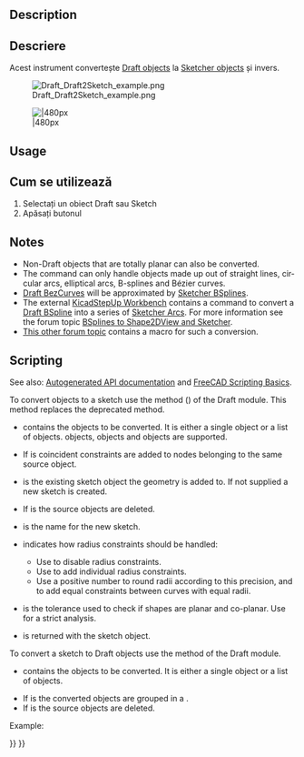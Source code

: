 <languages/>

<div lang="en" dir="ltr" class="mw-content-ltr">
{{Docnav
|[[Draft_WireToBSpline|WireToBSpline]]
|[[Draft_Slope|Slope]]
|[[Draft_Workbench|Draft]]
|IconL=Draft_WireToBSpline.svg
|IconR=Draft_Slope.svg
|IconC=Workbench_Draft.svg
}}
</div>

<div class="mw-translate-fuzzy">
{{GuiCommand|Name=Draft Draft2Sketch|Workbenches=[[Draft_Workbench|Draft]], [[Arch_Workbench|Arch]]|MenuLocation=Drafting → Draft to Sketch}}
</div>

<div lang="en" dir="ltr" class="mw-content-ltr">
==Description==
</div> 

<div class="mw-translate-fuzzy">
== Descriere ==
Acest instrument convertește [[Draft Workbench | Draft objects]] la [[Sketcher_Workbench|Sketcher objects]] și invers.
</div>

[[Image:Draft_Draft2Sketch_example.png]]
<div class="mw-translate-fuzzy">
[[Image:Draft Draft2Sketch example.jpg||480px]]
</div>

<div lang="en" dir="ltr" class="mw-content-ltr">
==Usage==
</div> 

<div class="mw-translate-fuzzy">
== Cum se utilizează ==
# Selectați un obiect Draft sau  Sketch
# Apăsați butonul {{KEY | [[Image: Draft_Draft2Sketch.svg | 16px]] [[Draft Draft2Sketch]]}}
</div>

<div lang="en" dir="ltr" class="mw-content-ltr">
==Notes==
</div>

<div lang="en" dir="ltr" class="mw-content-ltr">
* Non-Draft objects that are totally planar can also be converted.
* The command can only handle objects made up out of straight lines, circular arcs, elliptical arcs, B-splines and Bézier curves.
* [[Draft_BezCurve|Draft BezCurves]] will be approximated by [[Sketcher_CreateBSpline|Sketcher BSplines]].
* The external [[KicadStepUp_Workbench|KicadStepUp Workbench]] contains a command to convert a [[Draft_BSpline|Draft BSpline]] into a series of [[Sketcher_CreateArc|Sketcher Arcs]]. For more information see the forum topic [https://forum.freecad.org/viewtopic.php?f=9&t=25082 BSplines to Shape2DView and Sketcher].
* [https://forum.freecad.org/viewtopic.php?f=3&t=58781#p505207 This other forum topic] contains a macro for such a conversion.
</div>

<div lang="en" dir="ltr" class="mw-content-ltr">
==Scripting==
</div>

See also: [https://freecad.github.io/SourceDoc/ Autogenerated API documentation] and [[FreeCAD Scripting Basics|FreeCAD Scripting Basics]].

<div lang="en" dir="ltr" class="mw-content-ltr">
To convert objects to a sketch use the {{incode|make_sketch}} method ({{Version|0.19}}) of the Draft module. This method replaces the deprecated {{incode|makeSketch}} method.
</div>

{{Code|code=
sketch = make_sketch(objects_list, autoconstraints=False, addTo=None, delete=False, name="Sketch", radiusPrecision=-1, tol=1e-3)
}}

<div lang="en" dir="ltr" class="mw-content-ltr">
* {{incode|objects_list}} contains the objects to be converted. It is either a single object or a list of objects. {{incode|Draft}} objects, {{incode|Part::Feature}} objects and {{incode|Part.Shape}} objects are supported.
* If {{incode|autoconstraints}} is {{incode|True}} coincident constraints are added to nodes belonging to the same source object.
* {{incode|addTo}} is the existing sketch object the geometry is added to. If not supplied a new sketch is created.
* If {{incode|delete}} is {{incode|True}} the source objects are deleted.
* {{incode|name}} is the name for the new sketch.
* {{incode|radiusPrecision}} indicates how radius constraints should be handled:
** Use {{incode|-1}} to disable radius constraints.
** Use {{incode|0}} to add individual radius constraints.
** Use a positive number to round radii according to this precision, and to add equal constraints between curves with equal radii.
* {{incode|tol}} is the tolerance used to check if shapes are planar and co-planar. Use {{incode|-1}} for a strict analysis.
* {{incode|sketch}} is returned with the sketch object.
</div>

<div lang="en" dir="ltr" class="mw-content-ltr">
To convert a sketch to Draft objects use the {{incode|draftify}} method of the Draft module.
</div>

{{Code|code=
draftify(objectslist, makeblock=False, delete=True)
}}

<div lang="en" dir="ltr" class="mw-content-ltr">
* {{incode|objectslist}} contains the objects to be converted. It is either a single object or a list of objects.
* If {{incode|makeblock}} is {{incode|True}} the converted objects are grouped in a {{incode|Part::Part2DObject}}.
* If {{incode|delete}} is {{incode|True}} the source objects are deleted.
</div>

<div lang="en" dir="ltr" class="mw-content-ltr">
Example:
</div>

{{Code|code=
import FreeCAD as App
import Draft

doc = App.newDocument()

rectangle = Draft.make_rectangle(2000, 1000)
circle = Draft.make_circle(500)
doc.recompute()

sketch_from_draft = Draft.make_sketch([rectangle, circle], autoconstraints=True, delete=False, radiusPrecision=0)
doc.recompute()

draft_from_sketch = Draft.draftify(sketch_from_draft, delete=False)
doc.recompute()
}}


<div lang="en" dir="ltr" class="mw-content-ltr">
{{Docnav
|[[Draft_WireToBSpline|WireToBSpline]]
|[[Draft_Slope|Slope]]
|[[Draft_Workbench|Draft]]
|IconL=Draft_WireToBSpline.svg
|IconR=Draft_Slope.svg
|IconC=Workbench_Draft.svg
}}
</div>

{{Draft Tools navi{{#translation:}}}}
{{Userdocnavi{{#translation:}}}}